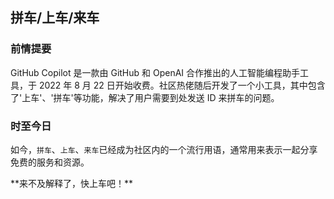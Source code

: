 
## 拼车/上车/来车

### 前情提要

GitHub Copilot 是一款由 GitHub 和 OpenAI 合作推出的人工智能编程助手工具，于 2022 年 8 月 22 日开始收费。社区热佬随后开发了一个小工具，其中包含了'上车'、'拼车'等功能，解决了用户需要到处发送 ID 来拼车的问题。

### 时至今日

如今，`拼车`、`上车`、`来车`已经成为社区内的一个流行用语，通常用来表示一起分享免费的服务和资源。

<Callout type='info' emoji='☀️'>
    **来不及解释了，快上车吧！**
</Callout>